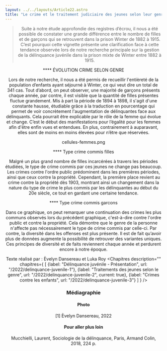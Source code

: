 ```yaml
---
layout: ../../layouts/Article22.astro
title: "Le crime et le traitement judiciaire des jeunes selon leur genre"
---
```


<Header titre="Le crime et le traitement judiciaire des jeunes selon leur genre" image="/assets/img/photo-1605866756747-c06a83b3f6c6.avif"/>
  
<Text>
  <blockquote>Suite à notre étude approfondie des registres d’écrou, il nous a été possible de constater une grande différence entre le nombre de filles et de garçons qui se retrouvent dans la prison Winter de 1882 à 1915. C’est pourquoi cette vignette présente une clarification face à cette tendance observée lors de notre recherche principale sur la gestion de la délinquance juvénile dans la prison mixte de Winter entre 1882 à 1915.</blockquote>

  **** ÉVOLUTION CRIME SELON GENRE

  Lors de notre recherche, il nous a été permis de recueillir l'entièreté de la population d’enfants ayant séjourné à Winter, ce qui veut dire un total de 341 cas. Tout d’abord, on peut observer, une majorité de garçons présents chaque année, par contre, il est visible que la quantité de filles présentes fluctue grandement. Mis à part la période de 1894 à 1898, il s'agit d'une constante hausse, étudiable grâce à la traduction en pourcentage qui permet de voir concrètement l'augmentation de délinquantes face aux délinquants. Cela pourrait être explicable par le rôle de la femme qui évolue et change. C’est le début des manifestations pour l’égalité pour les femmes afin d'être enfin vues et entendues. En plus, contrairement à auparavant, elles sont de moins en moins élevées pour n’être que réservées.

cellules-femmes.png

**** Type crime commis filles

Malgré un plus grand nombre de filles incarcérées à travers les périodes étudiées, le type de crime commis par ces jeunes ne change pas beaucoup. Les crimes contre l'ordre public prédominent dans les premières périodes, ainsi que ceux contre la propriété. Cependant, la première place revient au crime contre la propriété dès 1903, montrant ainsi un changement dans la nature du type de crime le plus commis par les délinquantes au début du 20e siècle, ce tout en gardant une certaine tendance.

**** Type crime commis garcons

Dans ce graphique, on peut remarquer une continuation des crimes les plus communs observés lors du précédent graphique, c'est-à-dire contre l'ordre public et contre la propriété. Cela démontre que le genre de la personne n'affecte pas nécessairement le type de crime commis par celle-ci. Par contre, la diversité dans les offenses est plus présente. Il est de fait qu’avoir plus de données augmente la possibilité de retrouver des variantes uniques. Ces principes de diversité et de faits reviennent chaque année et perdurent encore à notre époque.

Texte réalisé par : Èvelyn Dansereau et Luka Roy
</Text>
<Chapitres 
  description=""
  chapitres={
    [
      {label: "Délinquance juvénile - Présentation", url: "/2022/delinquance-juvenile-1"},
      {label: "Traitements des jeunes selon le genre", url: "/2022/delinquance-juvenile-2", current: true},
      {label: "Crimes contre les enfants", url: "/2022/delinquance-juvenile-3"}
    ]
  }
/>

<div class="p-24 py-12 text-sm bg-gray-400">
  <h3>Médiagraphie</h3>
<h4>Photo</h4>
[1] Èvelyn Dansereau, 2022

<h4>Pour aller plus loin</h4>
Mucchielli, Laurent, Sociologie de la délinquance, Paris, Armand Colin, 2018, 224 p.
</div>